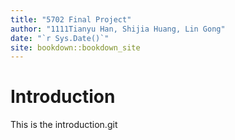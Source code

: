```yaml
--- 
title: "5702 Final Project"
author: "1111Tianyu Han, Shijia Huang, Lin Gong"
date: "`r Sys.Date()`"
site: bookdown::bookdown_site
---
```


# Introduction
This is the introduction.git